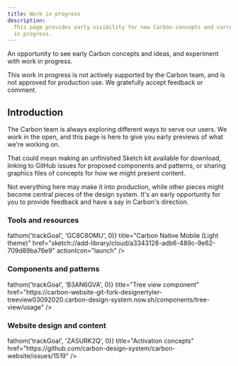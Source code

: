 ```yaml
---
title: Work in progress
description:
  This page provides early visibility for new Carbon concepts and current work
  in progress.
---
```


<PageDescription>

An opportunity to see early Carbon concepts and ideas, and experiment with work
in progress.

</PageDescription>

<InlineNotification>
  This work in progress is not actively supported by the Carbon team, and is not
  approved for production use. We gratefully accept feedback or comment.
</InlineNotification>

## Introduction

The Carbon team is always exploring different ways to serve our users. We work
in the open, and this page is here to give you early previews of what we're
working on.

That could mean making an unfinished Sketch kit available for download, linking
to GitHub issues for proposed components and patterns, or sharing graphics files
of concepts for how we might present content.

Not everything here may make it into production, while other pieces might become
central pieces of the design system. It's an early opportunity for you to
provide feedback and have a say in Carbon's direction.

### Tools and resources

<CardGroup>
  <MiniCard
    onClick={() => fathom('trackGoal', 'GC8C8OMU', 0)}
    title="Carbon Native Mobile (Light theme)"
    href="sketch://add-library/cloud/a3343128-adb6-489c-9e62-709d89ba76e9"
    actionIcon="launch"
  />
  <MiniCard
    title="Carbon Native Mobile (Dark theme)"
    href="sketch://add-library/cloud/1f59f590-6915-47b0-bf06-6fd66209b3b3"
    actionIcon="launch"
  />
  <MiniCard
    title="IBM Grid template (Native Mobile)"
    href="https://www.sketch.com/s/42e694ee-4b37-41c9-8c8f-480e2415d9de"
    actionIcon="launch"
  />
</CardGroup>

### Components and patterns

<CardGroup>
  <MiniCard
    onClick={() => fathom('trackGoal', 'B3AN6GVA', 0)}
    title="Tree view component"
    href="https://carbon-website-git-fork-designertyler-treeview03092020.carbon-design-system.now.sh/components/tree-view/usage"
  />
</CardGroup>

### Website design and content

<CardGroup>
  <MiniCard
    onClick={() => fathom('trackGoal', 'ZASURK2Q', 0)}
    title="Activation concepts"
    href="https://github.com/carbon-design-system/carbon-website/issues/1519"
  />
</CardGroup>
